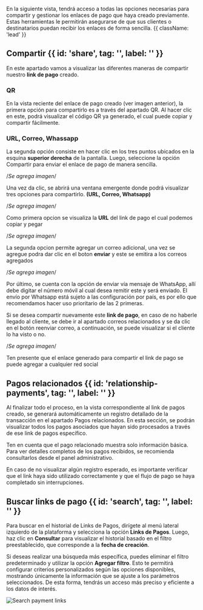 

<HeroPattern />


En la siguiente vista, tendrá acceso a todas las opciones necesarias para compartir y gestionar los enlaces de pago que haya creado previamente. Estas herramientas le permitirán asegurarse de que sus clientes o destinatarios puedan recibir los enlaces de forma sencilla. {{ className: 'lead' }}



## Compartir {{ id: 'share', tag: '', label: '' }}

En este apartado vamos a visualizar las diferentes maneras de compartir nuestro **link de pago** creado.

### QR

En la vista reciente del enlace de pago creado (ver imagen anterior), la primera opción para compartirlo es a través del apartado QR. Al hacer clic en este, podrá visualizar el código QR ya generado, el cual puede copiar y compartir fácilmente.

### URL, Correo, Whassapp

La segunda opción consiste en hacer clic en los tres puntos ubicados en la esquina **superior derecha** de la pantalla. Luego, seleccione la opción Compartir para enviar el enlace de pago de manera sencilla.

 /*Se agrega imagen*/

Una vez da clic, se abrirá una ventana emergente donde podrá visualizar tres opciones para compartirlo. **(URL, Correo, Whatsapp)**

/*Se agrega imagen*/

Como primera opcion se visualiza la **URL** del link de pago el cual podemos copiar y pegar

/*Se agrega imagen*/

La segunda opcion permite agregar un correo adicional, una vez se agregue podra dar clic en el boton **enviar** y este se emitira a los correos agregados

/*Se agrega imagen*/

Por último, se cuenta con la opción de enviar vía mensaje de WhatsApp, allí debe digitar el número móvil al cual desea remitir este y será enviado. El envío por Whatsapp está sujeto a las configuración por país, es por ello que recomendamos hacer uso prioritario de las 2 primeras. 

Si se desea compartir nuevamente este **link de pago**, en caso de no haberle llegado al cliente, se debe ir al apartado correos relacionados y se da clic en el botón reenviar correo, a continuación, se puede visualizar si el cliente lo ha visto o no.

/*Se agrega imagen*/

<Note> Ten presente que el enlace generado para compartir el link de pago se puede agregar a cualquier red social</Note>

## Pagos relacionados {{ id: 'relationship-payments', tag: '', label: '' }}

Al finalizar todo el proceso, en la vista correspondiente al link de pagos creado, se generará automáticamente un registro detallado de la transacción en el apartado Pagos relacionados. En esta sección, se podrán visualizar todos los pagos asociados que hayan sido procesados a través de ese link de pagos específico.

<Note>Ten en cuenta que el pago relacionado muestra solo información básica. Para ver detalles completos de los pagos recibidos, se recomienda consultarlos desde el panel administrativo.</Note>

En caso de no visualizar algún registro esperado, es importante verificar que el link haya sido utilizado correctamente y que el flujo de pago se haya completado sin interrupciones.

## Buscar links de pago {{ id: 'search', tag: '', label: '' }}

Para buscar en el historial de Links de Pagos, dirígete al menú lateral izquierdo de la plataforma y selecciona la opción **Links de Pagos**. Luego, haz clic en **Consultar** para visualizar el historial basado en el filtro preestablecido, que corresponde a la **fecha de creación**.

Si deseas realizar una búsqueda más específica, puedes eliminar el filtro predeterminado y utilizar la opción **Agregar filtro**. Esto te permitirá configurar criterios personalizados según las opciones disponibles, mostrando únicamente la información que se ajuste a los parámetros seleccionados. De esta forma, tendrás un acceso más preciso y eficiente a los datos de interés.

 <div className="w-full sm:w-3/4 lg:w-4/5">
  <img
    src="/Payments/searchPaymentLink.webp"
    alt="Search payment links"
     className="w-full h-auto shadow rounded-md my-0" 
    tabIndex={0} 
  />
</div>